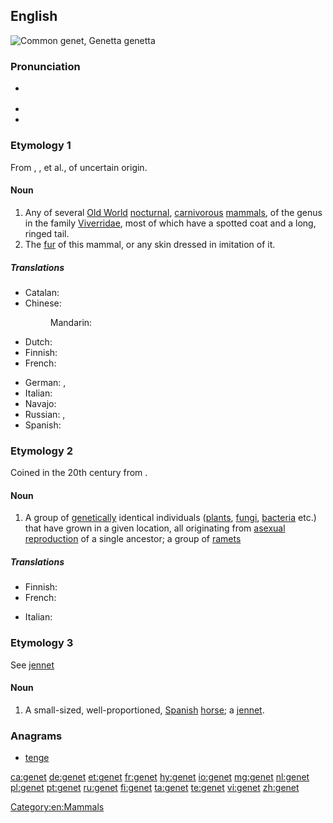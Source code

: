 {{also|genêt}}
==English==
{{was wotd|2012|January|8}}
[[File:Genetta genetta felina (Wroclaw zoo).JPG|thumb|right|Common genet, ''Genetta genetta'']]
{{wikipedia|dab=genet}}
{{wikispecies|Genetta}}

===Pronunciation===
* {{a|UK|US}} {{IPA|/ˈdʒɛn.ɪt/|lang=en}}
* {{audio|en-us-genet.ogg|Audio (US)|lang=en}}
* {{rhymes|ɛnɪt|lang=en}}

===Etymology 1===
From {{etyl|xno|en}} {{term|genette|lang=fro}}, {{etyl|frm|en}} {{term|genette|lang=frm}}, {{term|jenette}} et al., of uncertain origin.

====Noun====
{{en-noun}}

# Any of several [[Old World]] [[nocturnal]], [[carnivorous]] [[mammal]]s, of the genus {{taxlink|Genetta|genus|noshow=1}} in the family [[Viverridae]], most of which have a spotted coat and a long, ringed tail.
# The [[fur]] of this mammal, or any skin dressed in imitation of it.

=====Translations=====
{{trans-top|mammal of the genus ''Genetta''}}
* Catalan: {{t|ca|geneta|f}}
* Chinese:
*: Mandarin: {{t+|cmn|獛|tr=[[pú]]|sc=Hani}}
* Dutch: {{t+|nl|genet}}
* Finnish: {{t|fi|genetti}}
* French: {{t+|fr|genette|f}}
{{trans-mid}}
* German: {{t|de|Genette|n}}, {{t|de|Ginsterkatze|f}}
* Italian: {{t|it|genetta|f}}
* Navajo: {{t|nv|dlǫ́ʼiitsoh áłtsʼózígíí}}
* Russian: {{t+|ru|гене́тта|f|sc=Cyrl|tr=genétta}}, {{t|ru|гене́та|f|sc=Cyrl|tr=genéta}}
* Spanish: {{t+|es|jineta}}
{{trans-bottom}}

===Etymology 2===
Coined in the 20th century from {{term|gene}}.

====Noun====
{{en-noun}}

# {{context|biology|lang=en}} A group of [[genetic]]ally identical individuals ([[plant]]s, [[fungi]], [[bacteria]] etc.) that have grown in a given location, all originating from [[asexual reproduction]] of a single ancestor; a group of [[ramet]]s

=====Translations=====
{{trans-top|(biology) group of genetically identical individuals}}
* Finnish: {{t|fi|klooniyhdyskunta}}
* French: {{t|fr|ramet}}
{{trans-mid}}
* Italian: {{t|it|genet|m}}
{{trans-bottom}}

===Etymology 3===
See [[jennet]]

====Noun====
{{en-noun}}

# A small-sized, well-proportioned, [[Spanish]] [[horse]]; a [[jennet]].
#: {{rfquotek|Shakespeare}}

===Anagrams===
* [[tenge#English|tenge]]

[[Category:en:Mammals]]

[[ca:genet]]
[[de:genet]]
[[et:genet]]
[[fr:genet]]
[[hy:genet]]
[[io:genet]]
[[mg:genet]]
[[nl:genet]]
[[pl:genet]]
[[pt:genet]]
[[ru:genet]]
[[fi:genet]]
[[ta:genet]]
[[te:genet]]
[[vi:genet]]
[[zh:genet]]